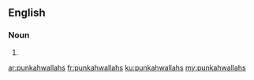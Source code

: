 ==English==

===Noun===
{{head|en|plural}}

# {{plural of|punkahwallah|lang=en|nocat=1}}

[[ar:punkahwallahs]]
[[fr:punkahwallahs]]
[[ku:punkahwallahs]]
[[my:punkahwallahs]]